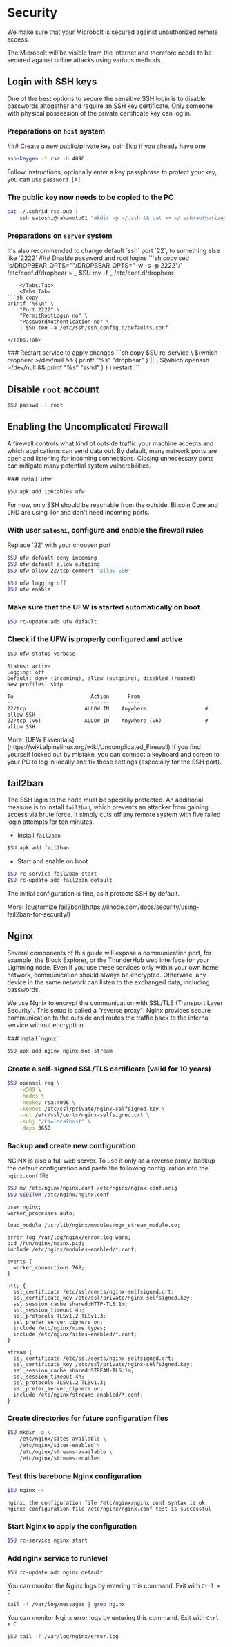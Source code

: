 
# Security

We make sure that your Microbolt is secured against unauthorized remote access.

The Microbolt will be visible from the internet and therefore needs to be
secured against online attacks using various methods.

## Login with SSH keys

One of the best options to secure the sensitive SSH login is to disable
passwords altogether and require an SSH key certificate. Only someone with
physical possession of the private certificate key can log in.

### Preparations on `host` system

<Steps>
### Create a new public/private key pair

<Callout type="warning">
Skip if you already have one
</Callout>

```sh copy
ssh-keygen -t rsa -b 4096
```

Follow instructions, optionally enter a key passphrase to protect your key, you
can use `password [A]`

### The public key now needs to be copied to the PC

```sh copy
cat ./.ssh/id_rsa.pub |
    ssh satoshi@nakamoto01 "mkdir -p ~/.ssh && cat >> ~/.ssh/authorized_keys"

```
</Steps>

### Preparations on `server` system

<Callout type="info">
It's also recommended to change default `ssh` port `22`, to something else like
`2222`
</Callout>

<Steps>
### Disable password and root logins
<Tabs items={['dropbear', 'openssh']}>
    <Tabs.Tab>
```sh copy
sed 's/DROPBEAR_OPTS=""/DROPBEAR_OPTS="-w -s -p 2222"/' /etc/conf.d/dropbear > _
$SU mv -f _ /etc/conf.d/dropbear

```
    </Tabs.Tab>
    <Tabs.Tab>
```sh copy
printf "%s\n" \
    "Port 2222" \
    "PermitRootLogin no" \
    "PasswordAuthentication no" \
    | $SU tee -a /etc/ssh/ssh_config.d/defaults.conf

```
    </Tabs.Tab>
</Tabs>
### Restart service to apply changes
```sh copy
$SU rc-service \
    $(which dropbear >/dev/null && {
            printf "%s" "dropbear"
        } || {
            $(which openssh >/dev/null &&
                printf "%s" "sshd"
            )
        }
    ) restart
```
</Steps>

## Disable `root` account

```sh copy
$SU passwd -l root
```

## Enabling the Uncomplicated Firewall

A firewall controls what kind of outside traffic your machine accepts and which
applications can send data out. By default, many network ports are open and
listening for incoming connections. Closing unnecessary ports can mitigate many
potential system vulnerabilities.

<Steps>
### Install `ufw`

```sh copy
$SU apk add ip6tables ufw
```

For now, only SSH should be reachable from the outside. Bitcoin Core and LND are
using Tor and don't need incoming ports.

### With user `satoshi`, configure and enable the firewall rules

<Callout type="info">
Replace `22` with your choosen port
</Callout>

```sh copy
$SU ufw default deny incoming
$SU ufw default allow outgoing
$SU ufw allow 22/tcp comment 'allow SSH'
```

```sh copy
$SU ufw logging off
$SU ufw enable
```

### Make sure that the UFW is started automatically on boot
```sh copy
$SU rc-update add ufw default
```

### Check if the UFW is properly configured and active

```sh copy
$SU ufw status verbose
```

```output filename="output"
Status: active
Logging: off
Default: deny (incoming), allow (outgoing), disabled (routed)
New profiles: skip

To                         Action      From
--                         ------      ----
22/tcp                   ALLOW IN    Anywhere                   # allow SSH
22/tcp (v6)              ALLOW IN    Anywhere (v6)              # allow SSH
```
</Steps>

<Callout>
More: [UFW Essentials](https://wiki.alpinelinux.org/wiki/Uncomplicated_Firewall)
</Callout>

<Callout type="info" emoji="ℹ️">
If you find yourself locked out by mistake, you can connect a keyboard and
screen to your PC to log in locally and fix these settings (especially for the
SSH port). 
</Callout>

## fail2ban

The SSH login to the node must be specially protected.
An additional measure is to install `fail2ban`, which prevents an attacker from
gaining access via brute force.
It simply cuts off any remote system with five failed login attempts for ten
minutes.

* Install `fail2ban`

```sh copy
$SU apk add fail2ban
```

* Start and enable on boot

```sh copy
$SU rc-service fail2ban start
$SU rc-update add fail2ban default
```

The initial configuration is fine, as it protects SSH by default.

<Callout>
More: [customize
fail2ban](https://linode.com/docs/security/using-fail2ban-for-security/)
</Callout>

## Nginx

Several components of this guide will expose a communication port, for example,
the Block Explorer, or the ThunderHub web interface for your Lightning node.
Even if you use these services only within your own home network, communication
should always be encrypted. Otherwise, any device in the same network can listen
to the exchanged data, including passwords.

We use Ngnix to encrypt the communication with SSL/TLS (Transport Layer
Security). This setup is called a "reverse proxy": Nginx provides secure
communication to the outside and routes the traffic back to the internal service
without encryption.

<Steps>
### Install `ngnix`

```sh copy
$SU apk add nginx nginx-mod-stream
```

### Create a self-signed SSL/TLS certificate (valid for 10 years)

```sh copy
$SU openssl req \
    -x509 \
    -nodes \
    -newkey rsa:4096 \
    -keyout /etc/ssl/private/nginx-selfsigned.key \
    -out /etc/ssl/certs/nginx-selfsigned.crt \
    -subj "/CN=localhost" \
    -days 3650
```

### Backup and create new configuration

NGINX is also a full web server. To use it only as a reverse proxy, backup the
default configuration and paste the following configuration into the
`nginx.conf` file

```sh copy
$SU mv /etc/nginx/nginx.conf /etc/nginx/nginx.conf.orig
$SU $EDITOR /etc/nginx/nginx.conf

```

```nginx copy filename="/etc/nginx/nginx.conf"
user nginx;
worker_processes auto;

load_module /usr/lib/nginx/modules/ngx_stream_module.so;

error_log /var/log/nginx/error.log warn;
pid /run/nginx/nginx.pid;
include /etc/nginx/modules-enabled/*.conf;

events {
  worker_connections 768;
}

http {
  ssl_certificate /etc/ssl/certs/nginx-selfsigned.crt;
  ssl_certificate_key /etc/ssl/private/nginx-selfsigned.key;
  ssl_session_cache shared:HTTP-TLS:1m;
  ssl_session_timeout 4h;
  ssl_protocols TLSv1.2 TLSv1.3;
  ssl_prefer_server_ciphers on;
  include /etc/nginx/mime.types;
  include /etc/nginx/sites-enabled/*.conf;
}

stream {
  ssl_certificate /etc/ssl/certs/nginx-selfsigned.crt;
  ssl_certificate_key /etc/ssl/private/nginx-selfsigned.key;
  ssl_session_cache shared:STREAM-TLS:1m;
  ssl_session_timeout 4h;
  ssl_protocols TLSv1.2 TLSv1.3;
  ssl_prefer_server_ciphers on;
  include /etc/nginx/streams-enabled/*.conf;
}
```

### Create directories for future configuration files

```sh copy
$SU mkdir -p \
    /etc/nginx/sites-available \
    /etc/nginx/sites-enabled \
    /etc/nginx/streams-available \
    /etc/nginx/streams-enabled
```

### Test this barebone Nginx configuration

```sh copy
$SU nginx -t
```

```output filename="output"
nginx: the configuration file /etc/nginx/nginx.conf syntax is ok
nginx: configuration file /etc/nginx/nginx.conf test is successful
```

### Start Nginx to apply the configuration

```sh copy
$SU rc-service nginx start
```

### Add nginx service to runlevel

```sh copy
$SU rc-update add nginx default
```
</Steps>

You can monitor the Nginx logs by entering this command. Exit with `Ctrl + C`

```sh copy
tail -f /var/log/messages | grep nginx
```

You can monitor Nginx error logs by entering this command. Exit with `Ctrl + C`

```sh copy
$SU tail -f /var/log/nginx/error.log
```